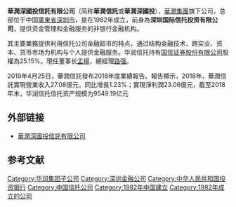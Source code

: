 {{refimprove|time=2018-05-14T23:21:24+00:00}}
'''華潤深國投信託有限公司'''（简称'''華潤信託'''或'''華潤深國投'''），[[華潤集團|華潤集團]]旗下公司，总部位于中国[[廣東省|廣東省]][[深圳市|深圳市]]，是在1982年成立，前身為'''深圳国际信托投资有限公司'''，提供资金管理和金融服务的非银行金融机构。

其主要業務提供利用信托公司金融超市的特点，通过结构金融技术，跨实业、资本、货币市场为机构与个人提供金融服务。华润信托持有[[国信证券股份有限公司|国信证券股份有限公司]]股權為25.15%。現任董事长[[孟揚|孟揚]]，總經理[[路强|路强]]。

2019年4月25日，華潤信託發布2018年度業績報告。報告顯示，2018年，華潤信託實現營業收入27.08億元，同比增長1.23%；實現淨利潤23.06億元，截至2018年末，华润信托信托资产规模为9549.19亿元

== 外部链接 ==
* [http://www.crctrust.com 華潤深國投信託有限公司] {{Wayback|url=http://www.crctrust.com/ |date=20200922100352 }}
==参考文献==
{{reflist}}

{{华润集团}}
{{中华人民共和国信托公司}}
[[Category:华润集团子公司|Category:华润集团子公司]]
[[Category:深圳金融公司|Category:深圳金融公司]]
[[Category:中华人民共和国投资银行|Category:中华人民共和国投资银行]]
[[Category:中国信托公司|Category:中国信托公司]]
[[Category:1982年中国建立|Category:1982年中国建立]]
[[Category:1982年成立的公司|Category:1982年成立的公司]]